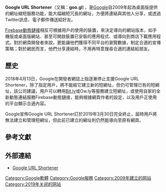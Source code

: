 {{NoteTA|G=IT}}
{{Infobox website
| name                 = Google URL Shortener
| native_name          = 
| native_name_lang     = 
| logo                 = 
| logo_size            = 
| logo_alt             = 
| logo_caption         = 
| screenshot           = 
| collapsible          = 
| collapsetext         = 
| background           = 
| screenshot_size      = 
| screenshot_alt       = 
| caption              = 
| url                  = {{URL|goo.gl}}{{Dead link|fix-attempted=yes }}

| slogan               = 
| commercial           = 
| type                 = [[縮略網址服務|縮略網址服務]]
| registration         = 
| language             = 
| num_users            = 
| content_license      = 
| programming_language = 
| owner                = [[Alphabet|Alphabet]]
| author               = [[Google|Google]]
| editor               = [[Google|Google]]
| launch_date          = {{start date and age|2009}}
| revenue              = 
| alexa                = 
| ip                   = 
| issn                 = 
| oclc                 = 
| current_status       = 已終止服務
| footnotes            = 
}}

'''Google URL Shortener'''（又稱：'''goo.gl'''），是[[Google|Google]]自2009年起為桌面版提供的網址縮短服務功能，能大幅縮短冗長的網址，方便將連結與其他人分享，或透過Twitter訊息、電子郵件傳送給好友。

[[Firebase動態鏈接|Firebase動態鏈接]]相反可根據用戶的使用的裝置，來決定導向的網站版本，如手機版或桌面版網站、甚至可開啟裝置已安裝的應用程式、或導向到商店下載應用程式。對於網頁開發者來說，更能讓他們獲得不同平台的瀏覽數據，制定合適的宣傳策略；對於網民而言，他們分享連結時，不用再特意搜尋合適的連結給朋友。

== 歷史 ==
2018年4月13日，Google在開發者網誌上指逐漸停止支援Google URL Shortener，除了指定用戶，將不能經它建立新的短網址，但仍可管理已有的短網址，該公司建議，用戶可以轉用[[Bit.ly|Bit.ly]]或Ow.ly等服務建立短網址，或使用自家的全新動態連結服務Firebase動態鏈接，能夠根據網頁作者的設定，以及用戶正使用的平台顯示合適內容。

Google宣佈Google URL Shortener訂於2019年3月30日完全終止，屆時用戶將無法建立和管理短網址，但此前已建立的網址則仍然能導向至原有網頁。

== 參考文獻 ==
{{Reflist}}
== 外部連結 ==
* {{en}}[http://goo.gl Google URL Shortener]

{{Google公司}}
[[Category:Google軟體|Category:Google軟體]]
[[Category:Google服務|Category:Google服務]]
[[Category:2009年建立的网站|Category:2009年建立的网站]]
[[Category:2019年关闭的网站|Category:2019年关闭的网站]]